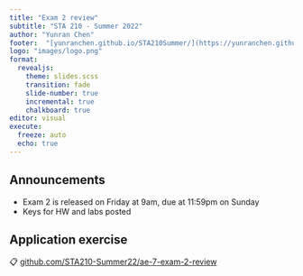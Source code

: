 ```yaml
---
title: "Exam 2 review"
subtitle: "STA 210 - Summer 2022"
author: "Yunran Chen"
footer:  "[yunranchen.github.io/STA210Summer/](https://yunranchen.github.io/STA210Summer/)"
logo: "images/logo.png"
format: 
  revealjs:
    theme: slides.scss
    transition: fade
    slide-number: true
    incremental: true 
    chalkboard: true
editor: visual
execute:
  freeze: auto
  echo: true
---
```


## Announcements

::: nonincremental
-   Exam 2 is released on Friday at 9am, due at 11:59pm on Sunday
-   Keys for HW and labs posted
:::

## Application exercise

::: appex
📋 [github.com/STA210-Summer22/ae-7-exam-2-review](https://github.com/STA210-Summer22/ae-7-exam-2-review)
:::
